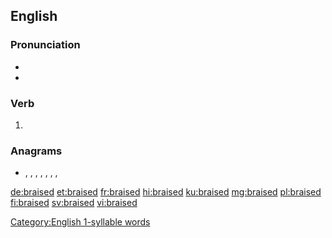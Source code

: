 ==English==

===Pronunciation===
* {{IPA|/bɹeɪzd/|lang=en}}
* {{rhymes|eɪzd|lang=en}}
{{rfap|lang=en}}


[[Category:English 1-syllable words]]

===Verb===
{{head|en|verb form}}

# {{en-past of|braise}}

===Anagrams===
* {{l|en|abiders}}, {{l|en|air beds}}, {{l|en|airbeds}}, {{l|en|barside}}, {{l|en|darbies}}, {{l|en|sea bird}}, {{l|en|seabird}}, {{l|en|sidebar}}

[[de:braised]]
[[et:braised]]
[[fr:braised]]
[[hi:braised]]
[[ku:braised]]
[[mg:braised]]
[[pl:braised]]
[[fi:braised]]
[[sv:braised]]
[[vi:braised]]